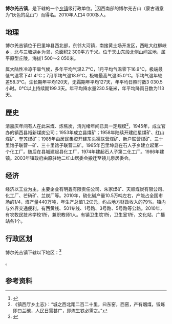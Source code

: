 {{中国乡级行政区|65/22/22/101/000}}

'''博尔羌吉镇'''，是{{PRC admin/fullname|65/22/22/101/000|3}}下辖的一个[[乡镇|乡镇]]级行政单位。<ref>{{PRC admin/ref sgc|{{PRC admin/parent|65/22/22/101/000}}}}</ref>因西南部的博尔羌吉山（蒙古语意为“灰色的乱山”）而得名。2010年人口4 000多人。

==地理==
博尔羌吉镇位于巴里坤县西北部，东邻大河镇，南接黄土场开发区，西毗大红柳峡乡，北与三塘湖乡为邻，总面积2 300平方千米。位于天山东段北侧山间盆地，属平原型丘陵，海拔1 500～2 050米。

属大陆性冷凉干旱气候，多年平均气温2.7℃，1月平均气温零下16.9℃，极端最低气温零下41.4℃；7月平均气温18.9℃，极端最高气温35.0℃。平均气温年较差58.3℃。生长期年平均120天，无霜期年平均127天，年平均日照时数3 030.5小时。0℃以上持续期199.3天。年平均降水量230.5毫米，年平均降雨日数为113天。

==歷史==
清嘉庆年间有人在此采煤、炼焦炭，清光绪年间已具一定规模<ref>《镇西厅乡土志》：“城之西北距二百二十里，曰东窑，西窑，产有烟煤，锻炼即曰兰碳，人民日需甚广，即炼生铁必需之。”</ref>，1945年，成立官办的镇西县裕新煤炭公司；1953年成立县煤矿；1958年陆续开建红星煤矿、红山煤矿、奎苏煤矿；1985年由居民集资开建东头渠联营煤矿、新户联营煤矿、三十里馆子联营一矿、三十里馆子联营二矿。1965年巴里坤县在石人子乡建立起第一个化工厂。随后在县城建起县化工厂，1974年建起石人子第二化工厂。1986年建镇。2003年镇政府由原驻地二红山居委会搬迁至镜儿泉居委会。

==经济==
经济以工业为主，主要企业有明鑫有限责任公司、朱家煤矿、天顺煤炭有限公司、化工厂、芒硝矿、兰炭厂等。2010年，硫化碱产量10.5万吨左右，产能占全国市场的1/4，煤产量440万吨，年生产总值1.2亿元，约占地方财政收入的79%。镇内与外界交通便利，有西黄线、501专线、1号路、3号路、5号路等公路。2010年，有农牧民技术学校1所，兼职教师1人。有镇卫生院1所，卫生室1所，文化站、广播站各1个。

== 行政区划 ==

博尔羌吉镇下辖以下地区：<ref>{{PRC admin/ref sgc|65/22/22/101/000}}</ref>

{{PRC admin/children|65/22/22/101/000}}。

== 参考资料 ==

{{reflist}}

{{行政区划小作品}}
{{PRC admin/navcat|65/22/22/101/000}}